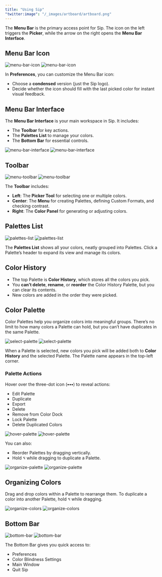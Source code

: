 ```yaml
---
title: "Using Sip"
"twitter:image": "/_images/artboard/artboard.png"
---
```


The **Menu Bar** is the primary access point for Sip. The icon on the left triggers the **Picker**, while the arrow on the right opens the **Menu Bar Interface**.

## Menu Bar Icon

<img
	className="block dark:hidden rounded-lg"
	src="/_images/pages/using-sip/menu-bar-icon-light@2x.png"
	alt="menu-bar-icon"
/>
<img
	className="hidden dark:block rounded-lg"
	src="/_images/pages/using-sip/menu-bar-icon-dark@2x.png"
	alt="menu-bar-icon"
/>

In **Preferences**, you can customize the Menu Bar icon:

- Choose a **condensed** version (just the Sip logo).
- Decide whether the icon should fill with the last picked color for instant visual feedback.

## Menu Bar Interface

The **Menu Bar Interface** is your main workspace in Sip. It includes:

- The **Toolbar** for key actions.
- The **Palettes List** to manage your colors.
- The **Bottom Bar** for essential controls.

<img
	className="block dark:hidden rounded-lg"
	src="/_images/pages/using-sip/menu-bar-interface-light@2x.png"
	alt="menu-bar-interface"
/>
<img
	className="hidden dark:block rounded-lg"
	src="/_images/pages/using-sip/menu-bar-interface-dark@2x.png"
	alt="menu-bar-interface"
/>

## Toolbar

<img
	className="block dark:hidden rounded-lg"
	src="/_images/pages/using-sip/menu-toolbar-light@2x.png"
	alt="menu-toolbar"
/>
<img
	className="hidden dark:block rounded-lg"
	src="/_images/pages/using-sip/menu-toolbar-dark@2x.png"
	alt="menu-toolbar"
/>

The **Toolbar** includes:

- **Left**: The **Picker Tool** for selecting one or multiple colors.
- **Center**: The **Menu** for creating Palettes, defining Custom Formats, and checking contrast.
- **Right**: The **Color Panel** for generating or adjusting colors.

## Palettes List

<img
	className="block dark:hidden rounded-lg"
	src="/_images/pages/using-sip/palettes-list-light@2x.png"
	alt="palettes-list"
/>
<img
	className="hidden dark:block rounded-lg"
	src="/_images/pages/using-sip/palettes-list-dark@2x.png"
	alt="palettes-list"
/>

The **Palettes List** shows all your colors, neatly grouped into Palettes. Click a Palette’s header to expand its view and manage its colors.

## Color History

- The top Palette is **Color History**, which stores all the colors you pick.
- You **can’t delete**, **rename**, or **reorder** the Color History Palette, but you can clear its contents.
- New colors are added in the order they were picked.

## Color Palette

Color Palettes help you organize colors into meaningful groups. There’s no limit to how many colors a Palette can hold, but you can’t have duplicates in the same Palette.

<img
	className="block dark:hidden rounded-lg"
	src="/_images/pages/using-sip/select-palette-light@2x.png"
	alt="select-palette"
/>
<img
	className="hidden dark:block rounded-lg"
	src="/_images/pages/using-sip/select-palette-dark@2x.png"
	alt="select-palette"
/>

When a Palette is selected, new colors you pick will be added both to **Color History** and the selected Palette. The Palette name appears in the top-left corner.

### Palette Actions

Hover over the three-dot icon (**•••**) to reveal actions:

- Edit Palette
- Duplicate
- Export
- Delete
- Remove from Color Dock
- Lock Palette
- Delete Duplicated Colors

<img
	className="block dark:hidden rounded-lg"
	src="/_images/pages/using-sip/hover-palette-light@2x.png"
	alt="hover-palette"
/>
<img
	className="hidden dark:block rounded-lg"
	src="/_images/pages/using-sip/hover-palette-dark@2x.png"
	alt="hover-palette"
/>

You can also:

- Reorder Palettes by dragging vertically.
- Hold <kbd>⌥</kbd> while dragging to duplicate a Palette.

<img
	className="block dark:hidden rounded-lg"
	src="/_images/pages/using-sip/organize-palette-light@2x.png"
	alt="organize-palette"
/>
<img
	className="hidden dark:block rounded-lg"
	src="/_images/pages/using-sip/organize-palette-dark@2x.png"
	alt="organize-palette"
/>

## Organizing Colors

Drag and drop colors within a Palette to rearrange them. To duplicate a color into another Palette, hold <kbd>⌥</kbd> while dragging.

<img
	className="block dark:hidden rounded-lg"
	src="/_images/pages/using-sip/organize-colors-light@2x.png"
	alt="organize-colors"
/>
<img
	className="hidden dark:block rounded-lg"
	src="/_images/pages/using-sip/organize-colors-dark@2x.png"
	alt="organize-colors"
/>

## Bottom Bar

<img
	className="block dark:hidden rounded-lg"
	src="/_images/pages/using-sip/bottom-bar-light@2x.png"
	alt="bottom-bar"
/>
<img
	className="hidden dark:block rounded-lg"
	src="/_images/pages/using-sip/bottom-bar-dark@2x.png"
	alt="bottom-bar"
/>

The Bottom Bar gives you quick access to:

- Preferences
- Color Blindness Settings
- Main Window
- Quit Sip
